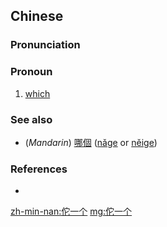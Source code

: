 {{also|佗一個}}
==Chinese==
{{zh-forms}}

===Pronunciation===
{{zh-pron
|mn=tó chi̍t ê
|cat=pron
}}

===Pronoun===
{{zh-pronoun}}

# {{lb|zh|Min Nan}} [[which]]

===See also===
* (''Mandarin'') [[哪個]] ([[nǎge]] or [[něige]])

===References===
* {{thcwd|2888}}

[[zh-min-nan:佗一个]]
[[mg:佗一个]]
